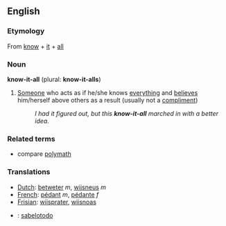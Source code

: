 ==English==

===Etymology===
From [[know]] + [[it]] + [[all]]

===Noun===
'''know-it-all''' (plural: '''know-it-alls''')

# [[Someone]] who acts as if he/she knows [[everything]] and [[believes]] him/herself above others as a result (usually not a [[compliment]])
#: ''I had it figured out, but this '''know-it-all''' marched in with a better idea.''

===Related terms===
*compare [[polymath]]

===Translations===
*[[Dutch]]: [[betweter]] ''m'', [[wijsneus]] ''m''
*[[French]]: [[pédant]] ''m'', [[pédante]] ''f''
*[[Frisian]]: [[wiisprater]], [[wiisnoas]]
*{{es}}: [[sabelotodo]]